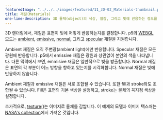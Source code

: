 ---
featuredImage: "../../../images/featured/11_3D-02_Materials-thumbnail.png"
title: 재질(Materials)
one-line-description: 3D 물체(object)의 색상, 질감, 그리고 빛에 반응하는 정도를 변경합니다.
---

3D 렌더링에서, 재질은 표면이 빛에 어떻게 반응하는지를 결정합니다.
p5의 <a href="https://p5js.org/reference/#/p5/WEBGL" target="_blank">WEBGL</a> 모드는
<a href="https://p5js.org/reference/#/p5/ambientMaterial" target="_blank">ambient</a>,
<a href="https://p5js.org/reference/#/p5/emissiveMaterial" target="_blank">emissive</a>,
<a href="https://p5js.org/reference/#/p5/normalMaterial" target="_blank">normal</a>, 그리고
<a href="https://p5js.org/reference/#/p5/specularMaterial" target="_blank">specular</a>
재질을 지원합니다.

Ambient 재질은 오직 주변광(ambient light)에만 반응합니다. Specular 재질은 모든 광원에 반응합니다.
p5에서 emissive 재질은 광원과 상관없이 본인의 색을 나타냅니다. 다른 맥락에서 보면, emmisive 재질은 일반적으로 빛을 방출합니다. 
Normal 재질은 표면의 각 부분이 어느 방향을 향하고 있는지를 시각화합니다. Normal 재질은 빛에 반응하지 않습니다.

Ambient 재질과 emissive 재질은 서로 조합될 수 있습니다. 또한 fill과 stroke와도 조합될 수 있습니다. 
Fill은 표면의 기본 색상을 설정하고, stroke는 물체의 꼭지점 색상을 설정합니다.

추가적으로,
<a href="https://p5js.org/reference/#/p5/texture" target="_blank">texture()</a>는 이미지로 물체를 감쌉니다.
이 예제의 모델과 이미지 텍스처는 
<a href="https://nasa3d.arc.nasa.gov" target="_blank">NASA's collection</a>에서 가져온 것입니다.